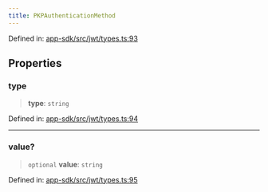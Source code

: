 ```yaml
---
title: PKPAuthenticationMethod
---
```


Defined in: [app-sdk/src/jwt/types.ts:93](https://github.com/LIT-Protocol/Vincent/blob/59bbcc58961d006596c8c80671cc1200f69f2946/packages/libs/app-sdk/src/jwt/types.ts#L93)

## Properties

### type

> **type**: `string`

Defined in: [app-sdk/src/jwt/types.ts:94](https://github.com/LIT-Protocol/Vincent/blob/59bbcc58961d006596c8c80671cc1200f69f2946/packages/libs/app-sdk/src/jwt/types.ts#L94)

***

### value?

> `optional` **value**: `string`

Defined in: [app-sdk/src/jwt/types.ts:95](https://github.com/LIT-Protocol/Vincent/blob/59bbcc58961d006596c8c80671cc1200f69f2946/packages/libs/app-sdk/src/jwt/types.ts#L95)
